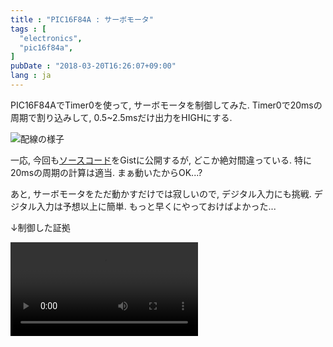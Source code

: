 ```yaml
---
title : "PIC16F84A : サーボモータ"
tags : [
  "electronics",
  "pic16f84a",
]
pubDate : "2018-03-20T16:26:07+09:00"
lang : ja
---
```



PIC16F84AでTimer0を使って, サーボモータを制御してみた.
Timer0で20msの周期で割り込みして, 0.5~2.5msだけ出力をHIGHにする.

![配線の様子](./servo-1.jpg)

一応, 今回も[ソースコード](https://gist.github.com/xiupos/1ea44fd9f3cc07e0533092fa847bb244)をGistに公開するが, どこか絶対間違っている. 特に20msの周期の計算は適当. まぁ動いたからOK...?

あと, サーボモータをただ動かすだけでは寂しいので, デジタル入力にも挑戦. デジタル入力は予想以上に簡単. もっと早くにやっておけばよかった...

↓制御した証拠

<Video src="servo-1.mp4" loop />

デジタル入力のために, [16F84Aボード](/blog/pic16f84a/board/)を少し修正. 2×3のピンヘッダはサーボモータ用だったが, そもそも4つもサーボモータを持ってないので, 片方を取り除いてタクトスイッチを配置, ピンヘッダとジャンパピンも追加して, リセットボタンと併用にしてみたりと, いろいろ工夫してみた.

![後から修正すると回路図を書くのが面倒](./servo-2.jpg)
